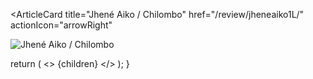 <ArticleCard
  title="Jhené Aiko / Chilombo"
  href="/review/jheneaiko1L/"
  actionIcon="arrowRight"
>

![Jhené Aiko / Chilombo](../../images/cd/jheneaiko1L.jpg)

</ArticleCard>

  return (
    <>
      {children}
    </>
  );
}